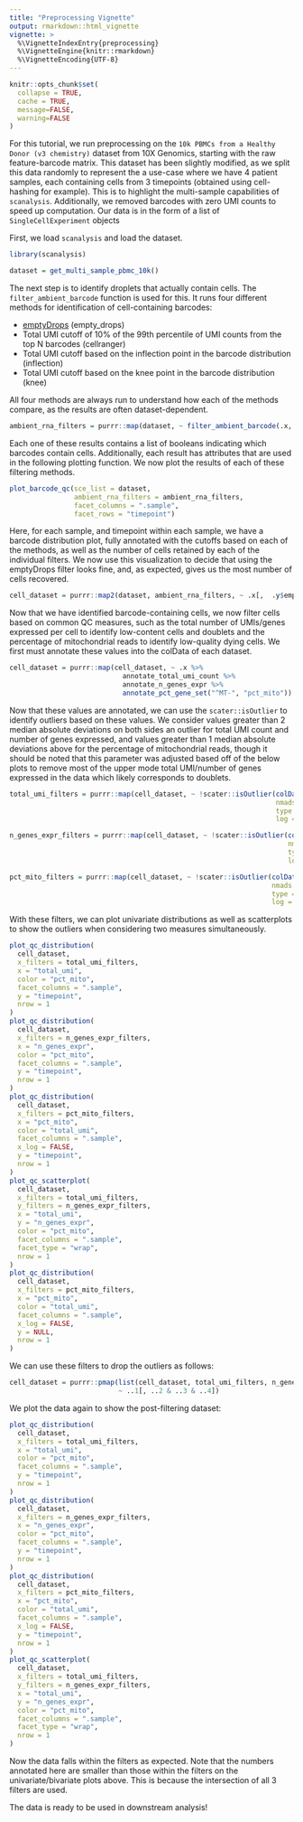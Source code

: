 ```yaml
---
title: "Preprocessing Vignette"
output: rmarkdown::html_vignette
vignette: >
  %\VignetteIndexEntry{preprocessing}
  %\VignetteEngine{knitr::rmarkdown}
  %\VignetteEncoding{UTF-8}
---
```


```r
knitr::opts_chunk$set(
  collapse = TRUE,
  cache = TRUE,
  message=FALSE, 
  warning=FALSE
)
```

For this tutorial, we run preprocessing on the `10k PBMCs from a Healthy Donor (v3 chemistry)` dataset from 10X Genomics, starting with the raw feature-barcode matrix. This dataset has been slightly modified, as we split this data randomly to represent the a use-case where we have 4 patient samples, each containing cells from 3 timepoints (obtained using cell-hashing for example). This is to highlight the multi-sample capabilities of `scanalysis`. Additionally, we removed barcodes with zero UMI counts to speed up computation. Our data is in the form of a list of `SingleCellExperiment` objects

First, we load `scanalysis` and load the dataset. 

```r
library(scanalysis)

dataset = get_multi_sample_pbmc_10k()
```

The next step is to identify droplets that actually contain cells. The `filter_ambient_barcode` function is used for this. It runs four different methods for identification of cell-containing barcodes:

* [emptyDrops](https://genomebiology.biomedcentral.com/articles/10.1186/s13059-019-1662-y) (empty_drops)
* Total UMI cutoff of 10% of the 99th percentile of UMI counts from the top N barcodes (cellranger)
* Total UMI cutoff based on the inflection point in the barcode distribution (inflection)
* Total UMI cutoff based on the knee point in the barcode distribution (knee)

All four methods are always run to understand how each of the methods compare, as the results are often dataset-dependent. 

```r
ambient_rna_filters = purrr::map(dataset, ~ filter_ambient_barcode(.x, 2500))
```

Each one of these results contains a list of booleans indicating which barcodes contain cells. Additionally, each result has attributes that are used in the following plotting function. We now plot the results of each of these filtering methods.

```r
plot_barcode_qc(sce_list = dataset,
                ambient_rna_filters = ambient_rna_filters,
                facet_columns = ".sample",
                facet_rows = "timepoint")
```

Here, for each sample, and timepoint within each sample, we have a barcode distribution plot, fully annotated with the cutoffs based on each of the methods, as well as the number of cells retained by each of the individual filters. We now use this visualization to decide that using the emptyDrops filter looks fine, and, as expected, gives us the most number of cells recovered. 

```r
cell_dataset = purrr::map2(dataset, ambient_rna_filters, ~ .x[,  .y$empty_drops == TRUE])
```

Now that we have identified barcode-containing cells, we now filter cells based on common QC measures, such as the total number of UMIs/genes expressed per cell to identify low-content cells and doublets and the percentage of mitochondrial reads to identify low-quality dying cells. We first must annotate these values into the colData of each dataset.

```r
cell_dataset = purrr::map(cell_dataset, ~ .x %>%
                            annotate_total_umi_count %>%
                            annotate_n_genes_expr %>%
                            annotate_pct_gene_set("^MT-", "pct_mito"))
```

Now that these values are annotated, we can use the `scater::isOutlier` to identify outliers based on these values. We consider values greater than 2 median absolute deviations on both sides an outlier for total UMI count and number of genes expressed, and values greater than 1 median absolute deviations above for the percentage of mitochondrial reads, though it should be noted that this parameter was adjusted based off of the below plots to remove most of the upper mode total UMI/number of genes expressed in the data which likely corresponds to doublets.

```r
total_umi_filters = purrr::map(cell_dataset, ~ !scater::isOutlier(colData(.x)$total_umi,
                                                                  nmads = 1,
                                                                  type = "both",
                                                                  log = TRUE))

n_genes_expr_filters = purrr::map(cell_dataset, ~ !scater::isOutlier(colData(.x)$n_genes_expr,
                                                                     nmads = 1,
                                                                     type = "both",
                                                                     log = TRUE))

pct_mito_filters = purrr::map(cell_dataset, ~ !scater::isOutlier(colData(.x)$pct_mito,
                                                                 nmads = 2,
                                                                 type = "higher",
                                                                 log = FALSE))
```

With these filters, we can plot univariate distributions as well as scatterplots to show the outliers when considering two measures simultaneously. 

```r
plot_qc_distribution(
  cell_dataset,
  x_filters = total_umi_filters,
  x = "total_umi",
  color = "pct_mito",
  facet_columns = ".sample",
  y = "timepoint",
  nrow = 1
)
plot_qc_distribution(
  cell_dataset,
  x_filters = n_genes_expr_filters,
  x = "n_genes_expr",
  color = "pct_mito",
  facet_columns = ".sample",
  y = "timepoint",
  nrow = 1
)
plot_qc_distribution(
  cell_dataset,
  x_filters = pct_mito_filters,
  x = "pct_mito",
  color = "total_umi",
  facet_columns = ".sample",
  x_log = FALSE,
  y = "timepoint",
  nrow = 1
)
plot_qc_scatterplot(
  cell_dataset,
  x_filters = total_umi_filters,
  y_filters = n_genes_expr_filters,
  x = "total_umi",
  y = "n_genes_expr",
  color = "pct_mito",
  facet_columns = ".sample",
  facet_type = "wrap",
  nrow = 1
)
plot_qc_distribution(
  cell_dataset,
  x_filters = pct_mito_filters,
  x = "pct_mito",
  color = "total_umi",
  facet_columns = ".sample",
  x_log = FALSE,
  y = NULL,
  nrow = 1
)
```

We can use these filters to drop the outliers as follows:

```r
cell_dataset = purrr::pmap(list(cell_dataset, total_umi_filters, n_genes_expr_filters, pct_mito_filters),
                           ~ ..1[, ..2 & ..3 & ..4])
```

We plot the data again to show the post-filtering dataset:

```r
plot_qc_distribution(
  cell_dataset,
  x_filters = total_umi_filters,
  x = "total_umi",
  color = "pct_mito",
  facet_columns = ".sample",
  y = "timepoint",
  nrow = 1
)
plot_qc_distribution(
  cell_dataset,
  x_filters = n_genes_expr_filters,
  x = "n_genes_expr",
  color = "pct_mito",
  facet_columns = ".sample",
  y = "timepoint",
  nrow = 1
)
plot_qc_distribution(
  cell_dataset,
  x_filters = pct_mito_filters,
  x = "pct_mito",
  color = "total_umi",
  facet_columns = ".sample",
  x_log = FALSE,
  y = "timepoint",
  nrow = 1
)
plot_qc_scatterplot(
  cell_dataset,
  x_filters = total_umi_filters,
  y_filters = n_genes_expr_filters,
  x = "total_umi",
  y = "n_genes_expr",
  color = "pct_mito",
  facet_columns = ".sample",
  facet_type = "wrap",
  nrow = 1
)
```

Now the data falls within the filters as expected. Note that the numbers annotated here are smaller than those within the filters on the univariate/bivariate plots above. This is because the intersection of all 3 filters are used.

The data is ready to be used in downstream analysis!